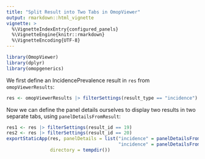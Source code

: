 ```yaml
---
title: "Split Result into Two Tabs in OmopViewer"
output: rmarkdown::html_vignette
vignette: >
  %\VignetteIndexEntry{configured_panels}
  %\VignetteEngine{knitr::rmarkdown}
  %\VignetteEncoding{UTF-8}
---
```



```r
library(OmopViewer)
library(dplyr)
library(omopgenerics)
```
We first define an IncidencePrevalence result in `res` from `omopViewerResults`:
```r
res <- omopViewerResults |> filterSettings(result_type == "incidence")
```
Now we can define the panel details ourselves to display two results in two separate tabs, using `panelDetailsFromResult`:
```r
res1 <- res |> filterSettings(result_id == 19)
res2 <- res |> filterSettings(result_id == 20)
exportStaticApp(res, panelDetails = list("incidence" = panelDetailsFromResult(res1)$incidence,
                                         "incidence" = panelDetailsFromResult(res2)$incidence),
                directory = tempdir())
```
